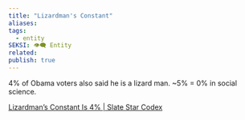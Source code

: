 ```yaml
---
title: "Lizardman's Constant"
aliases: 
tags:
  - entity
SEKSI: 👁️‍🗨️ Entity
related:
publish: true
---
```




4% of Obama voters also said he is a lizard man. ~5% = 0% in social science.

[Lizardman’s Constant Is 4% | Slate Star Codex](https://slatestarcodex.com/2013/04/12/noisy-poll-results-and-reptilian-muslim-climatologists-from-mars/)
